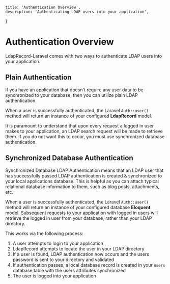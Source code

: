     title: 'Authentication Overview',
    description: 'Authenticating LDAP users into your application',
}

# Authentication Overview

LdapRecord-Laravel comes with two ways to authenticate LDAP users into your application.

## Plain Authentication

If you have an application that doesn't require any user data to be synchronized to your database,
then you can utilize plain LDAP authentication.

When a user is successfully authenticated, the Laravel `Auth::user()` method will return an instance
of your configured **LdapRecord** model.

It is paramount to understand that upon every request a logged in user makes to your application,
an LDAP search request will be made to retrieve them. If you do not want this to occur, you must
use synchronized database authentication.

## Synchronized Database Authentication

Synchronized Database LDAP Authentication means that an LDAP user that has successfully passed LDAP authentication
is created & synchronized to your local applications database. This is helpful as you can attach typical
relational database information to them, such as blog posts, attachments, etc.

When a user is successfully authenticated, the Laravel `Auth::user()` method will return an instance of
your configured database **Eloquent** model. Subsequent requests to your application with logged in
users will retrieve the logged in user from your database, rather than your LDAP directory.

This works via the following process:

1. A user attempts to login to your application
2. LdapRecord attempts to locate the user in your LDAP directory
3. If a user is found, LDAP authentication now occurs and the users password is sent to your directory and validated
4. If authentication passes, a local database record is created in your `users` database table with the users attributes synchronized
5. The user is logged into your application
